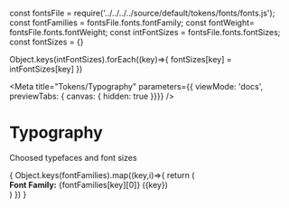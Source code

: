 const fontsFile = require('../../../../source/default/tokens/fonts/fonts.js');
const fontFamilies = fontsFile.fonts.fontFamily;
const fontWeight= fontsFile.fonts.fontWeight;
const intFontSizes = fontsFile.fonts.fontSizes;
const fontSizes = {}

Object.keys(intFontSizes).forEach((key)=>{
  fontSizes[key] = intFontSizes[key]
})

<Meta title="Tokens/Typography"
parameters={{ viewMode: 'docs', previewTabs: { canvas: { hidden: true }}}}
/>

# Typography
<Subtitle>Choosed typefaces and font sizes</Subtitle>

<div>
{
  Object.keys(fontFamilies).map((key,i)=>{
    return (
      <div key={key}>
        <Subtitle><b>Font Family:</b> {fontFamilies[key][0]} ({key})</Subtitle>
        <Typeset fontFamily={fontFamilies[key][0]} classNamePrefix="" fontSizes={intFontSizes} />
      </div>
    )
  })
}
</div>
